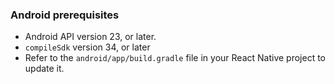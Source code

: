 ### Android prerequisites

- Android API version 23, or later.
- `compileSdk` version 34, or later
- Refer to the `android/app/build.gradle` file in your React Native project to update it.

